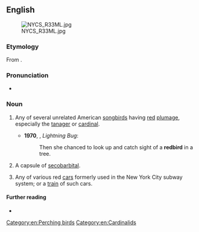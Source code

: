 ==English==
[[File:NYCS R33ML.jpg|thumb]]

===Etymology===
From {{compound|red|bird|lang=en}}.

===Pronunciation===
* {{a|UK}} {{IPA|/ˈɹɛdbəːd/|lang=en}}

===Noun===
{{en-noun}}

# {{lb|en|North America}} Any of several unrelated American [[songbird]]s having [[red]] [[plumage]], especially the [[tanager]] or [[cardinal]]. {{defdate|from 17th c.}}
#* '''1970''', {{w|Donald Harington (writer)|Donald Harington}}, ''Lightning Bug'':
#*: Then she chanced to look up and catch sight of a '''redbird''' in a tree.
# {{lb|en|slang}} A capsule of [[secobarbital]]. {{defdate|from 20th c.}}
# Any of various red [[car]]s formerly used in the New York City subway system; or a [[train]] of such cars.

====Further reading====
* {{pedia}}

[[Category:en:Perching birds]]
[[Category:en:Cardinalids]]